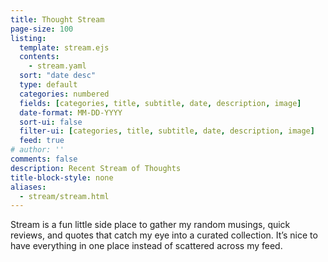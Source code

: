 ```yaml
---
title: Thought Stream
page-size: 100
listing:
  template: stream.ejs
  contents:
    - stream.yaml
  sort: "date desc"
  type: default
  categories: numbered
  fields: [categories, title, subtitle, date, description, image]
  date-format: MM-DD-YYYY
  sort-ui: false
  filter-ui: [categories, title, subtitle, date, description, image]
  feed: true
# author: ''
comments: false
description: Recent Stream of Thoughts
title-block-style: none
aliases: 
  - stream/stream.html
---
```

```{=html}
<script>
for (const div of document.querySelectorAll('.category')) {
  div.classList.add('list-group-item', 'd-flex', 'justify-content-between', 'align-items-center');
}
for (const div of document.querySelectorAll('.quarto-listing-category.category-default')) {
  div.classList.add('list-group');
}

let counts = document.querySelectorAll('.quarto-category-count');
for (let i = 0; i < counts.length; i++) {
  let countText = counts[i].textContent;
  countText = countText.replace(/\(|\)/g, '');
  counts[i].textContent = countText;
  counts[i].classList.add('badge', 'bg-primary', 'rounded-pill');
}
</script>
```
Stream is a fun little side place to gather my random musings, quick reviews, and quotes that catch my eye into a curated collection. It's nice to have everything in one place instead of scattered across my feed.

<br/>
